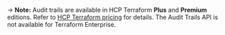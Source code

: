 -> **Note:** Audit trails are available in HCP Terraform **Plus** and **Premium** editions. Refer to [HCP Terraform pricing](https://www.hashicorp.com/products/terraform/pricing) for details. The Audit Trails API is not available for Terraform Enterprise.
